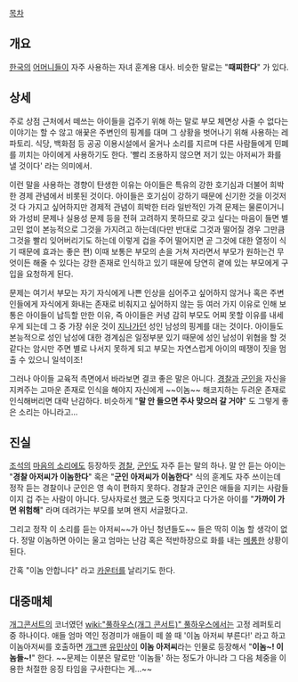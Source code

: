 [[목차]]

== 개요 ==
[[한국]]의 [[어머니]]들이 자주 사용하는 자녀 훈계용 대사. 비슷한 말로는 "'''때찌한다'''" 가 있다.

== 상세 ==
주로 상점 근처에서 떼쓰는 아이들을 겁주기 위해 하는 말로 부모 체면상 사줄 수 없다는 이야기는 할 수 않고 애꿎은 주변인의 핑계를 대며 그 상황을 벗어나기 위해 사용하는 레파토리. 식당, 백화점 등 공공 이용시설에서 울거나 소리를 지르며 다른 사람들에게 민폐를 끼치는 아이에게 사용하기도 한다. '빨리 조용하지 않으면 저기 있는 아저씨가 화를 낼 것이다' 라는 의미에서.

이런 말을 사용하는 경향이 탄생한 이유는 아이들은 특유의 강한 호기심과 더불어 희박한 경제 관념에서 비롯된 것이다. 아이들은 호기심이 강하기 때문에 신기한 것을 이것저것 다 가지고 싶어하지만 경제적 관념이 희박한 터라 일반적인 가격 문제는 물론이거니와 가성비 문제나 실용성 문제 등을 전혀 고려하지 못하므로 갖고 싶다는 마음이 들면 별 고민 없이 본능적으로 그것을 가지려고 하는데(다만 반대로 그것과 떨어질 경우 그만큼 그것을 빨리 잊어버리기도 하는데 이렇게 겁을 주어 떨어지면 곧 그것에 대한 열정이 식기 때문에 효과는 좋은 편) 이때 보통은 부모의 손을 거쳐 자라면서 부모가 원하는건 무엇이든 해줄 수 있다는 강한 존재로 인식하고 있기 때문에 당연히 곁에 있는 부모에게 구입을 요청하게 된다.

문제는 여기서 부모는 자기 자식에게 나쁜 인상을 심어주고 싶어하지 않거나 혹은 주변인들에게 자식에게 화내는 존재로 비춰지고 싶어하지 않는 등 여러 가지 이유로 인해 보통은 아이들이 납득할 만한 이유, 즉 아이들은 커녕 감히 부모도 어찌 못할 이유를 내세우게 되는데 그 중 가장 쉬운 것이 [[지나가던]] 성인 남성의 핑계를 대는 것이다. 아이들도 본능적으로 성인 남성에 대한 경계심은 일정부분 있기 때문에 성인 남성이 위협을 할 것 같다는 암시만 주면 별로 나서지 못하게 되고 부모는 자연스럽게 아이의 떼쟁이 짓을 멈출 수 있으니 일석이조!

그러나 아이들 교육적 측면에서 바라보면 결코 좋은 말은 아니다. [[경찰]]과 [[군인]]을 자신을 지켜주는 고마운 존재로 인식을 해야지 자신에게 ~~이놈~~ 해코지하는 두려운 존재로 인식해버리면 대략 난감하다. 비슷하게 "'''말 안 들으면 주사 맞으러 갈 거야'''" 도 그렇게 좋은 소리는 아니라고...

== 진실 ==
[[조석]]의 [[마음의 소리]]에도 등장하듯 [[경찰]], [[군인]]도 자주 듣는 말의 하나. 말 안 듣는 아이는 "'''경찰 아저씨가 이놈한다'''" 혹은 "'''군인 아저씨가 이놈한다'''" 식의 훈계도 자주 쓰이는데 정작 듣는 경찰이나 군인은 영 속이 편하지 못하다. 경찰과 군인은 애들을 지키는 사람들이지 겁 주는 사람이 아니다. 당사자로선 [[행군]] 도중 멋지다고 다가온 아이를 "'''가까이 가면 위험해'''" 라며 데려가는 부모를 보며 왠지 서글펐다고.

그리고 정작 이 소리를 듣는 아저씨~~가 아닌 청년들도~~ 들은 딱히 이놈 할 생각이 없다. 정말 이놈하면 아이는 울고 엄마는 난감 혹은 적반하장으로 화를 내는 [[메롱]]한 상황이 된다.

간혹 "이놈 안합니다" 라고 [[카운터]]를 날리기도 한다.

== 대중매체 ==
[[개그콘서트]]의 코너였던 [[wiki:"풀하우스(개그 콘서트)" 풀하우스]]에서는 고정 레퍼토리 중 하나이다. 애들 엄마 역인 정경미가 애들이 떼 쓸 때 '이놈 아저씨 부른다!' 라고 하고 이놈아저씨를 호출하면 [[개그맨]] [[유민상]]이 '''이놈 아저씨'''라는 인물로 등장해서 "'''이놈~! 이놈들~!'''" 한다. ~~문제는 이분은 말로만 '이놈들' 하는 정도가 아니라 그 다음 체중을 이용한 처절한 응징 타임을 구사한다는 게...~~
